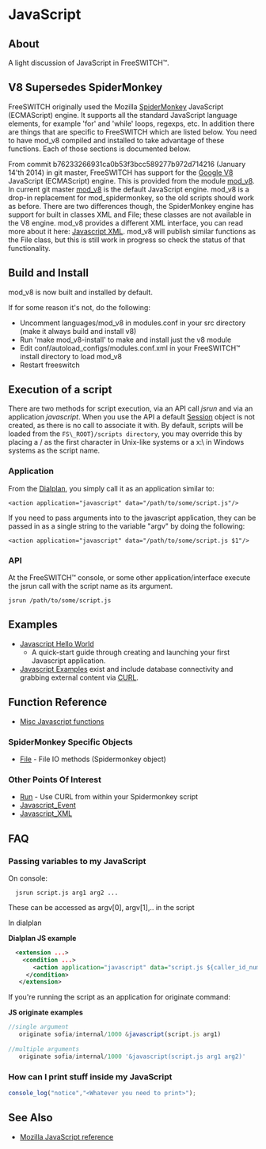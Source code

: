 
# JavaScript 

 

## About

A light discussion of JavaScript in FreeSWITCH™.

## V8 Supersedes SpiderMonkey

FreeSWITCH originally used the Mozilla [SpiderMonkey](http://www.mozilla.org/js/spidermonkey/) JavaScript (ECMAScript) engine. It supports all the standard JavaScript language elements, for example 'for' and 'while' loops, regexps, etc. In addition there are things that are specific to FreeSWITCH which are listed below. You need to have mod\_v8 compiled and installed to take advantage of these functions. Each of those sections is documented below.

From commit b76233266931ca0b53f3bcc589277b972d714216 (January 14'th 2014) in git master, FreeSWITCH has support for the [Google V8](https://code.google.com/p/v8/) JavaScript (ECMAScript) engine. This is provided from the module [mod\_v8](../../Modules/mod_v8_1048935.mdx#api). In current git master [mod\_v8](../../Modules/mod_v8_1048935.mdx#api) is the default JavaScript engine. mod\_v8 is a drop-in replacement for mod\_spidermonkey, so the old scripts should work as before. There are two differences though, the SpiderMonkey engine has support for built in classes XML and File; these classes are not available in the V8 engine. mod\_v8 provides a different XML interface, you can read more about it here: [Javascript XML](Javascript-Examples/index.mdx#about). mod\_v8 will publish similar functions as the File class, but this is still work in progress so check the status of that functionality.

## Build and Install

mod\_v8 is now built and installed by default.

If for some reason it's not, do the following:

* Uncomment languages/mod\_v8 in modules.conf in your src directory (make it always build and install v8)
* Run 'make mod\_v8-install' to make and install just the v8 module
* Edit conf/autoload\_configs/modules.conf.xml in your FreeSWITCH™ install directory to load mod\_v8
* Restart freeswitch

## Execution of a script

There are two methods for script execution, via an API call _jsrun_ and via an application _javascript_. When you use the API a default [Session](Session/index.mdx#methods) object is not created, as there is no call to associate it with. By default, scripts will be loaded from the `FS\_ROOT}/scripts directory`, you may override this by placing a / as the first character in Unix-like systems or a x:\\ in Windows systems as the script name.

### Application

From the [Dialplan](../../Dialplan/XML-Dialplan/index.mdx#about), you simply call it as an application similar to:

```shell
<action application="javascript" data="/path/to/some/script.js"/>
```

If you need to pass arguments into to the javascript application, they can be passed in as a single string to the variable "argv" by doing the following:

```shell
<action application="javascript" data="/path/to/some/script.js $1"/>
```

### API

At the FreeSWITCH™ console, or some other application/interface execute the jsrun call with the script name as its argument.

```shell
jsrun /path/to/some/script.js
```

## Examples 

* [Javascript Hello World](Javascript-Examples/Javascript-Example---HelloWorld_7144139.mdx#about)  
   * A quick-start guide through creating and launching your first Javascript application.
* [Javascript Examples](https://freeswitch.org/confluence/dosearchsite.action?queryString=javascript+example) exist and include database connectivity and grabbing external content via [CURL](http://en.wikipedia.org/wiki/CURL).

## Function Reference 

* [Misc Javascript functions](https://wiki.freeswitch.org/wiki/Misc%5FJavascript%5Ffunctions "Misc Javascript functions")

### SpiderMonkey Specific Objects

* [File](https://wiki.freeswitch.org/wiki/File "File") \- File IO methods (Spidermonkey object)

### Other Points Of Interest 

* [Run](https://wiki.freeswitch.org/wiki/Run "Run") \- Use CURL from within your Spidermonkey script
* [Javascript\_Event](https://wiki.freeswitch.org/wiki/Javascript%5FEvent "Javascript Event")
* [Javascript\_XML](https://wiki.freeswitch.org/wiki/Javascript%5FXML "Javascript XML")

## FAQ

### Passing variables to my JavaScript

On console:

```shell
  jsrun script.js arg1 arg2 ...
```

These can be accessed as argv\[0\], argv\[1\],.. in the script

In dialplan

**Dialplan JS example**

```xml
  <extension ...>
    <condition ...>
       <action application="javascript" data="script.js ${caller_id_number}"/>
     </condition>
   </extension>
```

If you're running the script as an application for originate command:

**JS originate examples**

```js
//single argument
   originate sofia/internal/1000 &javascript(script.js arg1)          
 
//multiple arguments
   originate sofia/internal/1000 '&javascript(script.js arg1 arg2)'   
```

### How can I print stuff inside my JavaScript

```javascript
console_log("notice","<Whatever you need to print>");
```
  
## See Also 

* [Mozilla JavaScript reference](http://developer.mozilla.org/en/docs/JavaScript)



